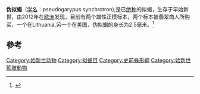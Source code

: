 {{Speciesbox
| fossil_range= {{Fossilrange|46|46|[[Lutetian|Lutetian]]}}
| extinct= yes
| image =Pseudogarypus synchrotron Henderickx et al 2012.jpg
| image_caption = specimen in Baltic amber
| genus = Pseudogarypus
| species = synchrotron
| authority = Henderickx, 2012
}}
'''伪拟蝎'''（[[学名|学名]]：pseudogarypus synchrotron),是已[[绝种|绝种]]的拟蝎，生存于早始新世，由2012年在[[欧洲|欧洲]]发现，目前有两个雄性正模标本，两个标本被翡翠商人所购买，一个在Lithuania,另一个在美国，伪拟蝎的身长为2.5毫米。<ref name="Hendrickx2012">{{Cite journal |last1=Henderickx |first1=H. |last2=Tafforeau |first2=P. |last3=Soriano |first3=C |year=2012 |title=Phase-contrast synchrotron microtomography reveals the morphology of a partially visible new ''Pseudogarypus'' in Baltic amber (Pseudoscorpiones: Pseudogarypidae) |journal=Palaeontologia Electronica |volume=15 |issue=2;17A,11p |pages=1–11 |url=http://palaeo-electronica.org/content/2012-issue-2-articles/252-pseudogarypus-synchrotron |access-date=2013-07-29 |archive-date=2020-09-24 |archive-url=https://web.archive.org/web/20200924032233/https://palaeo-electronica.org/content/2012-issue-2-articles/252-pseudogarypus-synchrotron |dead-url=no }}</ref>

==參考==
{{reflist}}
{{Taxonbar|from=Q7254802}}

[[Category:始新世动物|Category:始新世动物]]
[[Category:拟蝎目|Category:拟蝎目]]
[[Category:史前蛛形綱|Category:史前蛛形綱]]
[[Category:始新世節肢動物|Category:始新世節肢動物]]